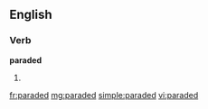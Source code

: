 ==English==

===Verb===
'''paraded'''

# {{past of|parade}}

[[fr:paraded]]
[[mg:paraded]]
[[simple:paraded]]
[[vi:paraded]]